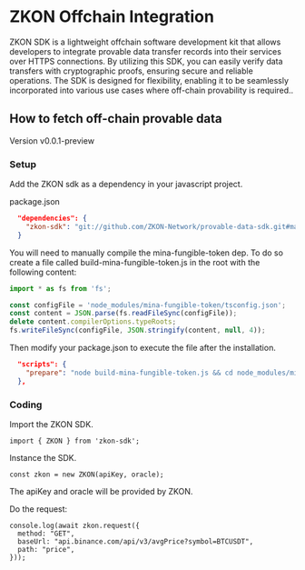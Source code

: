 # ZKON Offchain Integration
ZKON SDK is a lightweight offchain software development kit that allows developers to integrate provable data transfer records into their services over HTTPS connections. By utilizing this SDK, you can easily verify data transfers with cryptographic proofs, ensuring secure and reliable operations. The SDK is designed for flexibility, enabling it to be seamlessly incorporated into various use cases where off-chain provability is required..

## How to fetch off-chain provable data

Version v0.0.1-preview

### Setup


Add the ZKON sdk as a dependency in your javascript project. 


package.json

```json
  "dependencies": {
    "zkon-sdk": "git://github.com/ZKON-Network/provable-data-sdk.git#main"
  }
```


You will need to manually compile the mina-fungible-token dep. To do so create a file called build-mina-fungible-token.js in the root with the following content:

```js
import * as fs from 'fs';

const configFile = 'node_modules/mina-fungible-token/tsconfig.json';
const content = JSON.parse(fs.readFileSync(configFile));
delete content.compilerOptions.typeRoots;
fs.writeFileSync(configFile, JSON.stringify(content, null, 4));
```


Then modify your package.json to execute the file after the installation.

```json
  "scripts": {
    "prepare": "node build-mina-fungible-token.js && cd node_modules/mina-fungible-token && npm run build"
  },
```

### Coding

Import the ZKON SDK.

```tsx
import { ZKON } from 'zkon-sdk';
```

Instance the SDK.

```tsx
const zkon = new ZKON(apiKey, oracle);
```

The apiKey and oracle will be provided by ZKON.

Do the request:

```tsx
console.log(await zkon.request({
  method: "GET",
  baseUrl: "api.binance.com/api/v3/avgPrice?symbol=BTCUSDT",
  path: "price",
}));
```
